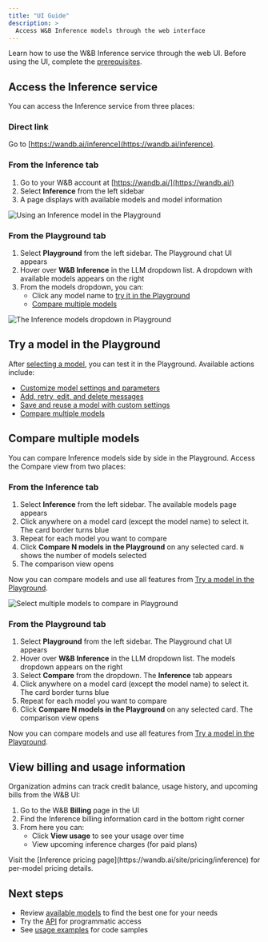 ```yaml
---
title: "UI Guide"
description: >
  Access W&B Inference models through the web interface
---
```


Learn how to use the W&B Inference service through the web UI. Before using the UI, complete the [prerequisites](/inference/prerequisites/).

## Access the Inference service

You can access the Inference service from three places:

### Direct link

Go to [https://wandb.ai/inference](https://wandb.ai/inference).

### From the Inference tab

1. Go to your W&B account at [https://wandb.ai/](https://wandb.ai/)
2. Select **Inference** from the left sidebar
3. A page displays with available models and model information

<Frame>
    <img src="/images/inference/inference-playground-single.png" alt="Using an Inference model in the Playground"  />
</Frame>

### From the Playground tab

1. Select **Playground** from the left sidebar. The Playground chat UI appears
2. Hover over **W&B Inference** in the LLM dropdown list. A dropdown with available models appears on the right
3. From the models dropdown, you can:
   - Click any model name to [try it in the Playground](#try-a-model-in-the-playground)
   - [Compare multiple models](#compare-multiple-models)

<Frame>
    <img src="/images/inference/inference-playground.png" alt="The Inference models dropdown in Playground"  />
</Frame>

## Try a model in the Playground

After [selecting a model](#access-the-inference-service), you can test it in the Playground. Available actions include:

- [Customize model settings and parameters](https://weave-docs.wandb.ai/guides/tools/playground#customize-settings)
- [Add, retry, edit, and delete messages](https://weave-docs.wandb.ai/guides/tools/playground#message-controls)
- [Save and reuse a model with custom settings](https://weave-docs.wandb.ai/guides/tools/playground#saved-models)
- [Compare multiple models](#compare-multiple-models)

## Compare multiple models

You can compare Inference models side by side in the Playground. Access the Compare view from two places:

### From the Inference tab

1. Select **Inference** from the left sidebar. The available models page appears
2. Click anywhere on a model card (except the model name) to select it. The card border turns blue
3. Repeat for each model you want to compare
4. Click **Compare N models in the Playground** on any selected card. `N` shows the number of models selected
5. The comparison view opens

Now you can compare models and use all features from [Try a model in the Playground](#try-a-model-in-the-playground).

<Frame>
    <img src="/images/inference/inference-playground-compare.png" alt="Select multiple models to compare in Playground"  />
</Frame>

### From the Playground tab

1. Select **Playground** from the left sidebar. The Playground chat UI appears
2. Hover over **W&B Inference** in the LLM dropdown list. The models dropdown appears on the right
3. Select **Compare** from the dropdown. The **Inference** tab appears
4. Click anywhere on a model card (except the model name) to select it. The card border turns blue
5. Repeat for each model you want to compare
6. Click **Compare N models in the Playground** on any selected card. The comparison view opens

Now you can compare models and use all features from [Try a model in the Playground](#try-a-model-in-the-playground).

## View billing and usage information

Organization admins can track credit balance, usage history, and upcoming bills from the W&B UI:

1. Go to the W&B **Billing** page in the UI
2. Find the Inference billing information card in the bottom right corner
3. From here you can:
   - Click **View usage** to see your usage over time
   - View upcoming inference charges (for paid plans)

<Tip>
Visit the [Inference pricing page](https://wandb.ai/site/pricing/inference) for per-model pricing details.
</Tip>

## Next steps

- Review [available models](models) to find the best one for your needs
- Try the [API](/inference/api-reference/) for programmatic access
- See [usage examples](/inference/examples/) for code samples 